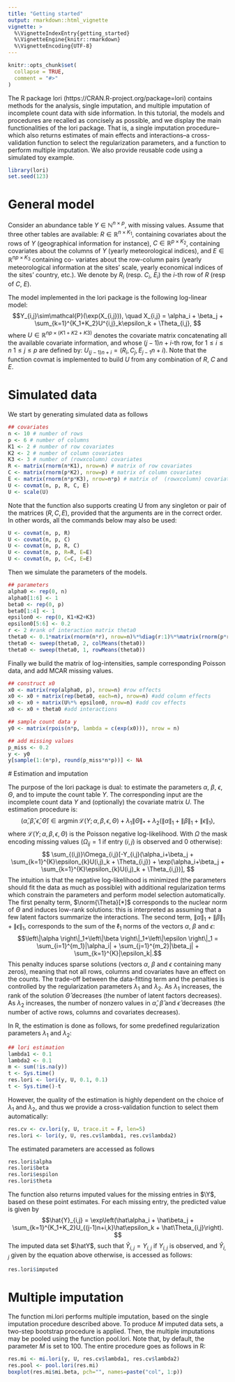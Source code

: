 ```yaml
---
title: "Getting started"
output: rmarkdown::html_vignette
vignette: >
  %\VignetteIndexEntry{getting_started}
  %\VignetteEngine{knitr::rmarkdown}
  %\VignetteEncoding{UTF-8}
---
```


```r
knitr::opts_chunk$set(
  collapse = TRUE,
  comment = "#>"
)
```

The R package lori (https://CRAN.R-project.org/package=lori) contains methods for the analysis, single imputation, and multiple imputation of incomplete count data with side information. In this tutorial, the models and procedures are recalled as concisely as possible, and we display the main functionalities of the lori package. That is, a single imputation procedure–which also returns estimates of main effects and interactions–a cross-validation function to select the regularization parameters, and a function to perform multiple imputation. We also provide reusable code using a simulated toy example.
```r
library(lori)
set.seed(123)
```

# General model

Consider an abundance table $Y\in \mathbb{N}^{n\times p}$, with missing values. Assume that three other tables are available: $R\in \mathbb{R}^{n\times K_1}$, containing covariates about the rows of $Y$ (geographical information for instance), $C\in \mathbb{R}^{p\times K_2}$, containing covariates about the columns of $Y$ (yearly meteorological indices), and $E\in \mathbb{R}^{np\times K_3}$ containing co- variates about the row-column pairs (yearly meteorological information at the sites’ scale, yearly economical indices of the sites’ country, etc.). We denote by $R_i$ (resp. $C_i$, $E_i$) the $i$-th row of $R$ (resp of $C$, $E$).

The model implemented in the lori package is the following log-linear model:
$$Y_{i,j}\sim\mathcal{P}(\exp(X_{i,j})), \quad X_{i,j} = \alpha_i + \beta_j + \sum_{k=1}^{K_1+K_2}U^{i,j}_k\epsilon_k + \Theta_{i,j},
$$
where $U \in \mathbb{R}^{np\times(K1+K2+K3)}$ denotes the covariate matrix concatenating all the available covariate information, and whose $(j-1)n+i$-th row, for $1\leq i\leq n$ $1\leq j\leq p$ are defined by: $U_{(j-1)n+i} = (R_i, C_j, E_{j-1}n+i)$. Note that the function covmat is implemented to build $U$ from any combination of $R$, $C$ and $E$.

# Simulated data

We start by generating simulated data as follows

```r
## covariates
n <- 10 # number of rows
p <- 6 # number of columns
K1 <- 2 # number of row covariates
K2 <- 2 # number of column covariates
K3 <- 3 # number of (rowxcolumn) covariates
R <- matrix(rnorm(n*K1), nrow=n) # matrix of row covariates
C <- matrix(rnorm(p*K2), nrow=p) # matrix of column covariates
E <- matrix(rnorm(n*p*K3), nrow=n*p) # matrix of  (rowxcolumn) covariates
U <- covmat(n, p, R, C, E)
U <- scale(U)

```

Note that the function also supports creating U from any singleton or pair of the matrices $(R,C,E)$, provided that the arguments are in the correct order. In other words, all the commands below may also be used:

```r
U <- covmat(n, p, R)
U <- covmat(n, p, C)
U <- covmat(n, p, R, C)
U <- covmat(n, p, R=R, E=E)
U <- covmat(n, p, C=C, E=E)
```

Then we simulate the parameters of the models.

```r
## parameters
alpha0 <- rep(0, n)
alpha0[1:6] <- 1
beta0 <- rep(0, p)
beta0[1:4] <- 1
epsilon0 <- rep(0, K1+K2+K3)
epsilon0[5:6] <- 0.2
r <- 2 #rank of interaction matrix theta0
theta0 <- 0.1*matrix(rnorm(n*r), nrow=n)%*%diag(r:1)%*%matrix(rnorm(p*r), nrow=r)
theta0 <- sweep(theta0, 2, colMeans(theta0))
theta0 <- sweep(theta0, 1, rowMeans(theta0))

```

Finally we build the matrix of log-intensities, sample corresponding Poisson data, and add MCAR missing values.

```r
## construct x0
x0 <- matrix(rep(alpha0, p), nrow=n) #row effects
x0 <- x0 + matrix(rep(beta0, each=n), nrow=n) #add column effects
x0 <- x0 + matrix(U%*% epsilon0, nrow=n) #add cov effects
x0 <- x0 + theta0 #add interactions

## sample count data y
y0 <- matrix(rpois(n*p, lambda = c(exp(x0))), nrow = n)

## add missing values
p_miss <- 0.2
y <- y0
y[sample(1:(n*p), round(p_miss*n*p))] <- NA
```
 # Estimation and imputation
 
 The purpose of the lori package is dual: to estimate the parameters $\alpha$, $\beta$, $\epsilon$, $\Theta$, and to impute the count table $Y$. The corresponding input  are the incomplete count data $Y$ and (optionally) the covariate matrix $U$. The estimation procedure is:
$$(\hat\alpha, \hat\beta, \hat\epsilon, \hat \Theta)\in \operatorname{argmin} \mathcal{L}(Y; \alpha, \beta, \epsilon, \Theta) + \lambda_1\left\|\Theta \right\|_* + \lambda_2\left(\left\|\alpha \right\|_1+\left\|\beta \right\|_1+\left\|\epsilon \right\|_1\right),
$$
where $\mathcal{L}(Y; \alpha, \beta, \epsilon, \Theta)$ is the Poisson negative log-likelihood. With $\Omega$ the mask encoding missing values ($\Omega_{ij} =1$ if entry $(i,j)$ is observed and $0$ otherwise): $$
\sum_{(i,j)}\Omega_{i,j}[-Y_{i,j}(\alpha_i+\beta_j + \sum_{k=1}^{K}\epsilon_{k}U(i,j)_k + \Theta_{i,j})
 + \exp(\alpha_i+\beta_j + \sum_{k=1}^{K}\epsilon_{k}U(i,j)_k + \Theta_{i,j})],
$$
The intuition is that the negative log-likelihood is minimized (the parameters should fit the data as much as possible) with additional regularization terms which constrain the parameters and perform model selection automatically. The first penalty term, $\norm{\Theta}[*]$ corresponds to the nuclear norm of $\Theta$ and induces low-rank solutions: this is interpreted as assuming that a few latent factors summarize the interactions. The second term, $\left\|\alpha \right\|_1+\left\|\beta \right\|_1+\left\|\epsilon \right\|_1$, corresponds to the sum of the $\ell_1$ norms of the vectors $\alpha$, $\beta$ and $\epsilon$:
$$\left\|\alpha \right\|_1+\left\|\beta \right\|_1+\left\|\epsilon \right\|_1 = \sum_{i=1}^{m_1}|\alpha_i| + \sum_{j=1}^{m_2}|\beta_j| + \sum_{k=1}^{K}|\epsilon_k|.$$
This penalty induces sparse solutions (vectors $\alpha$, $\beta$ and $\epsilon$ containing many zeros), meaning that not all rows, columns and covariates have an effect on the counts. The trade-off between the data-fitting term and the penalties is controlled by the regularization parameters $\lambda_1$ and $\lambda_2$. As $\lambda_1$ increases, the rank of the solution $\hat\Theta$ decreases (the number of latent factors decreases). As $\lambda_2$ increases, the number of nonzero values in $\hat\alpha$, $\hat\beta$ and $\hat\epsilon$ decreases (the number of active rows, columns and covariates decreases).

In R, the estimation is done as follows, for some predefined regularization parameters $\lambda_1$ and $\lambda_2$:

```r
## lori estimation
lambda1 <- 0.1
lambda2 <- 0.1
m <- sum(!is.na(y))
t <- Sys.time()
res.lori <- lori(y, U, 0.1, 0.1)
t <- Sys.time()-t
```

However, the quality of the estimation is highly dependent on the choice of $\lambda_1$ and $\lambda_2$, and thus we provide a cross-validation function to select them automatically:

```r
res.cv <- cv.lori(y, U, trace.it = F, len=5)
res.lori <- lori(y, U, res.cv$lambda1, res.cv$lambda2)
```
 The estimated parameters are accessed as follows
```r
res.lori$alpha
res.lori$beta
res.lori$espilon
res.lori$theta

```
 
The function \texttt{lori} also returns imputed values for the missing entries in $\Y$, based on these point estimates. For each missing entry, the predicted value is given by
$$\hat{Y}_{i,j} = \exp\left(\hat\alpha_i + \hat\beta_j + \sum_{k=1}^{K_1+K_2}U_{(j-1)n+i,k}\hat\epsilon_k + \hat\Theta_{i,j}\right).
$$
The imputed data set $\hatY$, such that $\hat{Y}_{i,j} = Y_{i,j}$ if $Y_{i,j}$ is observed, and $\hat{Y}_{i,j}$ given by the equation above otherwise, is accessed as follows:

```r
res.lori$imputed
```



# Multiple imputation
The function mi.lori performs multiple imputation, based on the single imputation procedure described above. To produce $M$ imputed data sets, a two-step bootstrap procedure is applied. Then, the multiple imputations may be pooled using the function pool.lori. Note that, by default, the parameter $M$ is set to 100. The entire procedure goes as follows in R:

```r
res.mi <- mi.lori(y, U, res.cv$lambda1, res.cv$lambda2)
res.pool <- pool.lori(res.mi)
boxplot(res.mi$mi.beta, pch="", names=paste("col", 1:p))
```


